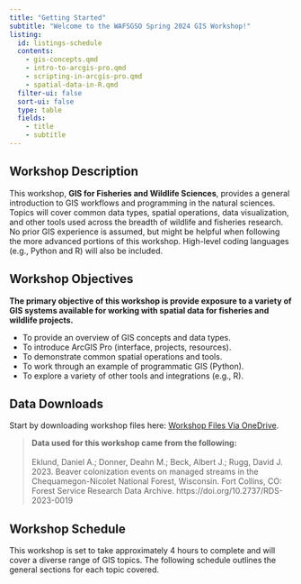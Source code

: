 ```yaml
---
title: "Getting Started"
subtitle: "Welcome to the WAFSGSO Spring 2024 GIS Workshop!"
listing: 
  id: listings-schedule
  contents:
    - gis-concepts.qmd
    - intro-to-arcgis-pro.qmd
    - scripting-in-arcgis-pro.qmd
    - spatial-data-in-R.qmd
  filter-ui: false
  sort-ui: false
  type: table
  fields: 
    - title
    - subtitle
---
```


## Workshop Description

This workshop, **GIS for Fisheries and Wildlife Sciences**, provides a general introduction to GIS workflows and programming in the natural sciences. Topics will cover common data types, spatial operations, data visualization, and other tools used across the breadth of wildlife and fisheries research. No prior GIS experience is assumed, but might be helpful when following the more advanced portions of this workshop. High-level coding languages (e.g., Python and R) will also be included.

## Workshop Objectives

**The primary objective of this workshop is provide exposure to a variety of GIS systems available for working with spatial data for fisheries and wildlife projects.**

-   To provide an overview of GIS concepts and data types.
-   To introduce ArcGIS Pro (interface, projects, resources).
-   To demonstrate common spatial operations and tools.
-   To work through an example of programmatic GIS (Python).
-   To explore a variety of other tools and integrations (e.g., R).

## Data Downloads

Start by downloading workshop files here: [Workshop Files Via OneDrive](https://mailmissouri-my.sharepoint.com/:f:/g/personal/bwtbgm_umsystem_edu/EixHQDIFTlRFpjGK68ZM5o8Bnglc9n3tO0bLj1iAzIa6pQ?e=FwqV2O).

> **Data used for this workshop came from the following:** <br><br>
> Eklund, Daniel A.; Donner, Deahn M.; Beck, Albert J.; Rugg, David J. 2023. Beaver colonization events on managed streams in the Chequamegon-Nicolet National Forest, Wisconsin. Fort Collins, CO: Forest Service Research Data Archive. https://doi.org/10.2737/RDS-2023-0019

## Workshop Schedule

This workshop is set to take approximately 4 hours to complete and will cover a diverse range of GIS topics. The following schedule outlines the general sections for each topic covered.

::: {#listings-schedule}
:::